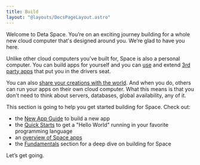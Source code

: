 ```yaml
---
title: Build
layout: "@layouts/DocsPageLayout.astro"
---
```



<BuildCloud/>

Welcome to Deta Space. You’re on an exciting journey building for a whole new cloud computer that's designed around you. We’re glad to have you here.

Unlike other cloud computers you’ve built for, Space is also a personal computer. You can build apps for yourself and you can [use](/docs/en/use) and extend [3rd party apps](/docs/en/use/space-apps/discovery) that put you in the drivers seat.  

You can also [share your creations with the world](/docs/en/publish). And when you do, others can run your apps on their own cloud computer. 
What this means is that you don't need to think about servers, databases, global availability, any of it. 

This section is going to help you get started building for Space. Check out:
- the [New App Guide](/docs/en/build/new-apps) to build a new app
- the [Quick Starts](/docs/en/build/quick-starts) to get a "Hello World" running in your favorite programming language
- an [overview of Space apps](/docs/en/build/space-apps)
- the [Fundamentals](/docs/en/build/fundamentals/) section for a deep dive on building for Space

Let’s get going.
